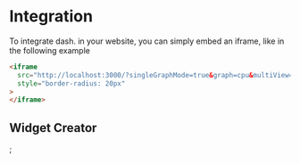 
# Integration

To integrate dash. in your website, you can simply embed an iframe, like in the following example

```html
<iframe
  src="http://localhost:3000/?singleGraphMode=true&graph=cpu&multiView=true"
  style="border-radius: 20px"
>
</iframe>
```

## Widget Creator

<WidgetPreview />;
